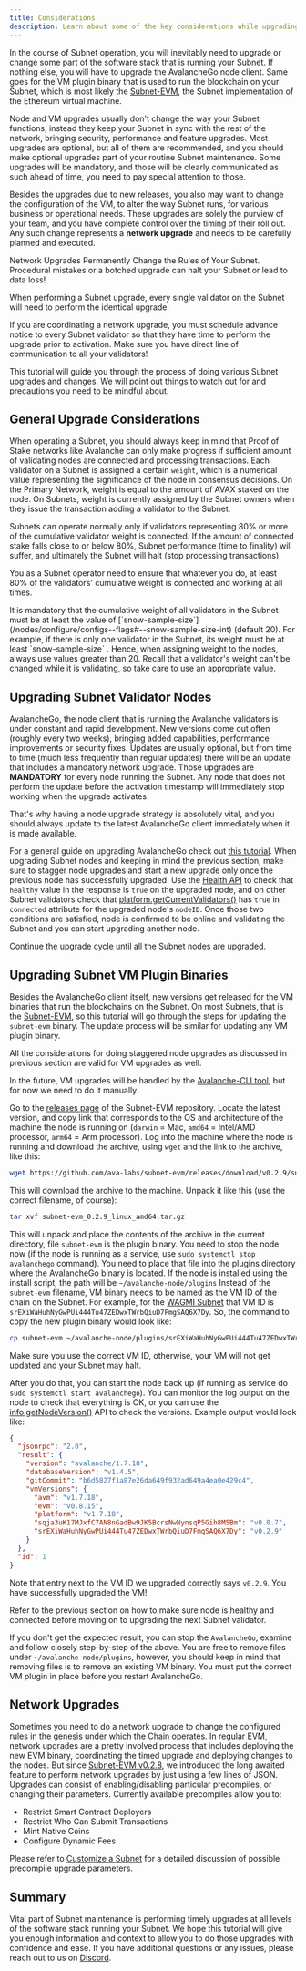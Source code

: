 ```yaml
---
title: Considerations
description: Learn about some of the key considerations while upgrading your Subnet.
---
```


In the course of Subnet operation, you will inevitably need to upgrade or change some part of the software stack that is running your Subnet. If nothing else, you will have to upgrade the AvalancheGo node client. Same goes for the VM plugin binary that is used to run the blockchain on your Subnet, which is most likely the [Subnet-EVM](https://github.com/ava-labs/subnet-evm), the Subnet implementation of the Ethereum virtual machine.

Node and VM upgrades usually don't change the way your Subnet functions, instead they keep your Subnet in sync with the rest of the network, bringing security, performance and feature upgrades. Most upgrades are optional, but all of them are recommended, and you should make optional upgrades part of your routine Subnet maintenance. Some upgrades will be mandatory, and those will be clearly communicated as such ahead of time, you need to pay special attention to those.

Besides the upgrades due to new releases, you also may want to change the configuration of the VM, to alter the way Subnet runs, for various business or operational needs. These upgrades are solely the purview of your team, and you have complete control over the timing of their roll out. Any such change represents a **network upgrade** and needs to be carefully planned and executed.

<Callout type="warning">
Network Upgrades Permanently Change the Rules of Your Subnet. Procedural mistakes or a botched upgrade can halt your Subnet or lead to data loss!

When performing a Subnet upgrade, every single validator on the Subnet will need to perform the identical upgrade.

If you are coordinating a network upgrade, you must schedule advance notice to every Subnet validator so that they have time to perform the upgrade prior to activation. Make sure you have direct line of communication to all your validators!
</Callout>

This tutorial will guide you through the process of doing various Subnet upgrades and changes. We will point out things to watch out for and precautions you need to be mindful about.

General Upgrade Considerations[​](#general-upgrade-considerations "Direct link to heading")
-------------------------------------------------------------------------------------------

When operating a Subnet, you should always keep in mind that Proof of Stake networks like Avalanche can only make progress if sufficient amount of validating nodes are connected and processing transactions. Each validator on a Subnet is assigned a certain `weight`, which is a numerical value representing the significance of the node in consensus decisions. On the Primary Network, weight is equal to the amount of AVAX staked on the node. On Subnets, weight is currently assigned by the Subnet owners when they issue the transaction adding a validator to the Subnet.

Subnets can operate normally only if validators representing 80% or more of the cumulative validator weight is connected. If the amount of connected stake falls close to or below 80%, Subnet performance (time to finality) will suffer, and ultimately the Subnet will halt (stop processing transactions).

You as a Subnet operator need to ensure that whatever you do, at least 80% of the validators' cumulative weight is connected and working at all times.

<Callout type="info">
It is mandatory that the cumulative weight of all validators in the Subnet must be at least the value of [`snow-sample-size`](/nodes/configure/configs--flags#--snow-sample-size-int) (default 20). For example, if there is only one validator in the Subnet, its weight must be at least `snow-sample-size` . Hence, when assigning weight to the nodes, always use values greater than 20. Recall that a validator's weight can't be changed while it is validating, so take care to use an appropriate value.
</Callout>

Upgrading Subnet Validator Nodes[​](#upgrading-subnet-validator-nodes "Direct link to heading")
-----------------------------------------------------------------------------------------------

AvalancheGo, the node client that is running the Avalanche validators is under constant and rapid development. New versions come out often (roughly every two weeks), bringing added capabilities, performance improvements or security fixes. Updates are usually optional, but from time to time (much less frequently than regular updates) there will be an update that includes a mandatory network upgrade. Those upgrades are **MANDATORY** for every node running the Subnet. Any node that does not perform the update before the activation timestamp will immediately stop working when the upgrade activates.

That's why having a node upgrade strategy is absolutely vital, and you should always update to the latest AvalancheGo client immediately when it is made available.

For a general guide on upgrading AvalancheGo check out [this tutorial](/nodes/maintain/upgrade). When upgrading Subnet nodes and keeping in mind the previous section, make sure to stagger node upgrades and start a new upgrade only once the previous node has successfully upgraded. Use the [Health API](/api-reference/health-api#healthhealth) to check that `healthy` value in the response is `true` on the upgraded node, and on other Subnet validators check that [platform.getCurrentValidators()](/api-reference/p-chain/api#platformgetcurrentvalidators) has `true` in `connected` attribute for the upgraded node's `nodeID`. Once those two conditions are satisfied, node is confirmed to be online and validating the Subnet and you can start upgrading another node.

Continue the upgrade cycle until all the Subnet nodes are upgraded.

Upgrading Subnet VM Plugin Binaries[​](#upgrading-subnet-vm-plugin-binaries "Direct link to heading")
-----------------------------------------------------------------------------------------------------

Besides the AvalancheGo client itself, new versions get released for the VM binaries that run the blockchains on the Subnet. On most Subnets, that is the [Subnet-EVM](https://github.com/ava-labs/subnet-evm), so this tutorial will go through the steps for updating the `subnet-evm` binary. The update process will be similar for updating any VM plugin binary.

All the considerations for doing staggered node upgrades as discussed in previous section are valid for VM upgrades as well.

In the future, VM upgrades will be handled by the [Avalanche-CLI tool](https://github.com/ava-labs/avalanche-cli), but for now we need to do it manually.

Go to the [releases page](https://github.com/ava-labs/subnet-evm/releases) of the Subnet-EVM repository. Locate the latest version, and copy link that corresponds to the OS and architecture of the machine the node is running on (`darwin` = Mac, `amd64` = Intel/AMD processor, `arm64` = Arm processor). Log into the machine where the node is running and download the archive, using `wget` and the link to the archive, like this:

```bash
wget https://github.com/ava-labs/subnet-evm/releases/download/v0.2.9/subnet-evm_0.2.9_linux_amd64.tar.gz
```

This will download the archive to the machine. Unpack it like this (use the correct filename, of course):

```bash
tar xvf subnet-evm_0.2.9_linux_amd64.tar.gz
```

This will unpack and place the contents of the archive in the current directory, file `subnet-evm` is the plugin binary. You need to stop the node now (if the node is running as a service, use `sudo systemctl stop avalanchego` command). You need to place that file into the plugins directory where the AvalancheGo binary is located. If the node is installed using the install script, the path will be `~/avalanche-node/plugins` Instead of the `subnet-evm` filename, VM binary needs to be named as the VM ID of the chain on the Subnet. For example, for the [WAGMI Subnet](https://subnets-test.avax.network/wagmi) that VM ID is `srEXiWaHuhNyGwPUi444Tu47ZEDwxTWrbQiuD7FmgSAQ6X7Dy`. So, the command to copy the new plugin binary would look like:

```bash
cp subnet-evm ~/avalanche-node/plugins/srEXiWaHuhNyGwPUi444Tu47ZEDwxTWrbQiuD7FmgSAQ6X7Dy
```

<Callout type="warning">
Make sure you use the correct VM ID, otherwise, your VM will not get updated and your Subnet may halt.
</Callout>

After you do that, you can start the node back up (if running as service do `sudo systemctl start avalanchego`). You can monitor the log output on the node to check that everything is OK, or you can use the [info.getNodeVersion()](/api-reference/info-api#infogetnodeversion) API to check the versions. Example output would look like:

```json
{
  "jsonrpc": "2.0",
  "result": {
    "version": "avalanche/1.7.18",
    "databaseVersion": "v1.4.5",
    "gitCommit": "b6d5827f1a87e26da649f932ad649a4ea0e429c4",
    "vmVersions": {
      "avm": "v1.7.18",
      "evm": "v0.8.15",
      "platform": "v1.7.18",
      "sqja3uK17MJxfC7AN8nGadBw9JK5BcrsNwNynsqP5Gih8M5Bm": "v0.0.7",
      "srEXiWaHuhNyGwPUi444Tu47ZEDwxTWrbQiuD7FmgSAQ6X7Dy": "v0.2.9"
    }
  },
  "id": 1
}
```

Note that entry next to the VM ID we upgraded correctly says `v0.2.9`. You have successfully upgraded the VM!

Refer to the previous section on how to make sure node is healthy and connected before moving on to upgrading the next Subnet validator.

If you don't get the expected result, you can stop the `AvalancheGo`, examine and follow closely step-by-step of the above. You are free to remove files under `~/avalanche-node/plugins`, however, you should keep in mind that removing files is to remove an existing VM binary. You must put the correct VM plugin in place before you restart AvalancheGo.

Network Upgrades[​](#network-upgrades "Direct link to heading")
---------------------------------------------------------------

Sometimes you need to do a network upgrade to change the configured rules in the genesis under which the Chain operates. In regular EVM, network upgrades are a pretty involved process that includes deploying the new EVM binary, coordinating the timed upgrade and deploying changes to the nodes. But since [Subnet-EVM v0.2.8](https://github.com/ava-labs/subnet-evm/releases/tag/v0.2.8), we introduced the long awaited feature to perform network upgrades by just using a few lines of JSON. Upgrades can consist of enabling/disabling particular precompiles, or changing their parameters. Currently available precompiles allow you to:

- Restrict Smart Contract Deployers
- Restrict Who Can Submit Transactions
- Mint Native Coins
- Configure Dynamic Fees

Please refer to [Customize a Subnet](/build/subnets/manage-subnets/upgrade/customize-subnet#network-upgrades-enabledisable-precompiles) for a detailed discussion of possible precompile upgrade parameters.

Summary[​](#summary "Direct link to heading")
---------------------------------------------

Vital part of Subnet maintenance is performing timely upgrades at all levels of the software stack running your Subnet. We hope this tutorial will give you enough information and context to allow you to do those upgrades with confidence and ease. If you have additional questions or any issues, please reach out to us on [Discord](https://chat.avalabs.org/).